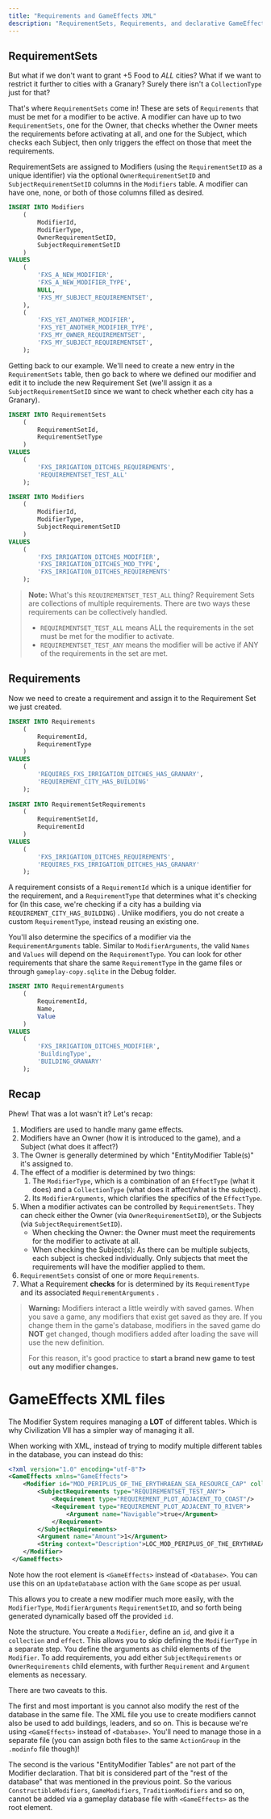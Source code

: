 ```yaml
---
title: "Requirements and GameEffects XML"
description: "RequirementSets, Requirements, and declarative GameEffects XML."
---
```


## RequirementSets

But what if we don't want to grant +5 Food to *ALL* cities? What if we want to restrict it further to cities with a Granary? Surely there isn't a `CollectionType` just for that?

That's where `RequirementSets` come in! These are sets of `Requirements` that must be met for a modifier to be active. A modifier can have up to two `RequirementSets`, one for the Owner, that checks whether the Owner meets the requirements before activating at all, and one for the Subject, which checks each Subject, then only triggers the effect on those that meet the requirements.

RequirementSets are assigned to Modifiers (using the `RequirementSetID` as a unique identifier) via the optional `OwnerRequirementSetID` and `SubjectRequirementSetID` columns in the `Modifiers` table. A modifier can have one, none, or both of those columns filled as desired.

``` sql lines icon="database" id="official-guides-the-modifier-system-requirements__eadffc04" tag="sql"
INSERT INTO Modifiers
    (
        ModifierId,
        ModifierType,
        OwnerRequirementSetID,
        SubjectRequirementSetID
    )
VALUES
    (
        'FXS_A_NEW_MODIFIER',
        'FXS_A_NEW_MODIFIER_TYPE',
        NULL,
        'FXS_MY_SUBJECT_REQUIREMENTSET',
    ),
    (
        'FXS_YET_ANOTHER_MODIFIER',
        'FXS_YET_ANOTHER_MODIFIER_TYPE',
        'FXS_MY_OWNER_REQUIREMENTSET',
        'FXS_MY_SUBJECT_REQUIREMENTSET',
    );
```

Getting back to our example. We'll need to create a new entry in the `RequirementSets` table, then go back to where we defined our modifier and edit it to include the new Requirement Set (we'll assign it as a `SubjectRequirementSetID` since we want to check whether each city has a Granary).

``` sql lines icon="database" id="official-guides-the-modifier-system-requirements__1c3c6891" tag="sql"
INSERT INTO RequirementSets
    (
        RequirementSetId,
        RequirementSetType
    )
VALUES 
    (
        'FXS_IRRIGATION_DITCHES_REQUIREMENTS',
        'REQUIREMENTSET_TEST_ALL'
    );
```

``` sql lines icon="database" id="official-guides-the-modifier-system-requirements__ec0fa0a1" tag="sql"
INSERT INTO Modifiers
    (
        ModifierId,
        ModifierType,
        SubjectRequirementSetID
    )
VALUES
    (
        'FXS_IRRIGATION_DITCHES_MODIFIER',
        'FXS_IRRIGATION_DITCHES_MOD_TYPE',
        'FXS_IRRIGATION_DITCHES_REQUIREMENTS'
    );
```

> **Note:**  What's this `REQUIREMENTSET_TEST_ALL` thing?
> Requirement Sets are collections of multiple requirements. There are two ways these requirements can be collectively handled.
> * `REQUIREMENTSET_TEST_ALL` means ALL the requirements in the set must be met for the modifier to activate. 
> * `REQUIREMENTSET_TEST_ANY` means the modifier will be active if ANY of the requirements in the set are met.

## Requirements

Now we need to create a requirement and assign it to the Requirement Set we just created.

``` sql lines icon="database" id="official-guides-the-modifier-system-requirements__30bd6ccc" tag="sql"
INSERT INTO Requirements
    (
        RequirementId,
        RequirementType
    )
VALUES
    (
        'REQUIRES_FXS_IRRIGATION_DITCHES_HAS_GRANARY',
        'REQUIREMENT_CITY_HAS_BUILDING'
    );
    
INSERT INTO RequirementSetRequirements
    (
        RequirementSetId,
        RequirementId
    )
VALUES
    ( 
        'FXS_IRRIGATION_DITCHES_REQUIREMENTS',
        'REQUIRES_FXS_IRRIGATION_DITCHES_HAS_GRANARY'
    );
```

A requirement consists of a `RequirementId` which is a unique identifier for the requirement, and a `RequirementType` that determines what it's checking for (In this case, we're checking if a city has a building via `REQUIREMENT_CITY_HAS_BUILDING`) . Unlike modifiers, you do not create a custom `RequirementType`, instead reusing an existing one.

You'll also determine the specifics of a modifier via the `RequirementArguments` table. Similar to `ModifierArguments`, the valid `Names` and `Values` will depend on the `RequirementType`. You can look for other requirements that share the same `RequirementType` in the game files or through `gameplay-copy.sqlite` in the Debug folder.

``` sql lines icon="database" id="official-guides-the-modifier-system-requirements__9bb247cc" tag="sql"
INSERT INTO RequirementArguments
    (
        RequirementId,
        Name,
        Value
    )
VALUES
    (
        'FXS_IRRIGATION_DITCHES_MODIFIER',
        'BuildingType',
        'BUILDING_GRANARY'
    );
```

## Recap

Phew! That was a lot wasn't it? Let's recap:

1. Modifiers are used to handle many game effects.
2. Modifiers have an Owner (how it is introduced to the game), and a Subject (what does it affect?)
3. The Owner is generally determined by which "EntityModifier Table(s)" it's assigned to.
4. The effect of a modifier is determined by two things:
    1. The `ModifierType`, which is a combination of an `EffectType` (what it does) and a `CollectionType` (what does it affect/what is the subject).
    2. Its `ModifierArguments`, which clarifies the specifics of the `EffectType`.
5. When a modifier activates can be controlled by `RequirementSets`. They can check either the Owner (via `OwnerRequirementSetID`), or the Subjects (via `SubjectRequirementSetID`).
    * When checking the Owner: the Owner must meet the requirements for the modifier to activate at all.
    * When checking the Subject(s): As there can be multiple subjects, each subject is checked individually. Only subjects that meet the requirements will have the modifier applied to them.
6. `RequirementSets` consist of one or more `Requirements`.
7. What a Requirement **checks** for is determined by its `RequirementType` and its associated `RequirementArguments` .

> **Warning:** 
> Modifiers interact a little weirdly with saved games. When you save a game, any modifiers that exist get saved as they are. If you change them in the game's database, modifiers in the saved game do **NOT** get changed, though modifiers added after loading the save will use the new definition.
> 
> For this reason, it's good practice to **start a brand new game to test out any modifier changes.**

# GameEffects XML files

The Modifier System requires managing a **LOT** of different tables. Which is why Civilization VII has a simpler way of managing it all.

When working with XML, instead of trying to modify multiple different tables in the database, you can instead do this:

``` xml lines icon="file-xml" id="official-guides-the-modifier-system-requirements__d2392cc7" tag="xml"
<?xml version="1.0" encoding="utf-8"?>
<GameEffects xmlns="GameEffects">
    <Modifier id="MOD_PERIPLUS_OF_THE_ERYTHRAEAN_SEA_RESOURCE_CAP" collection="COLLECTION_PLAYER_CITIES" effect="EFFECT_CITY_ADJUST_RESOURCE_CAP">
        <SubjectRequirements type="REQUIREMENTSET_TEST_ANY">
            <Requirement type="REQUIREMENT_PLOT_ADJACENT_TO_COAST"/>
            <Requirement type="REQUIREMENT_PLOT_ADJACENT_TO_RIVER">
                <Argument name="Navigable">true</Argument>
            </Requirement>
        </SubjectRequirements>
        <Argument name="Amount">1</Argument>
        <String context="Description">LOC_MOD_PERIPLUS_OF_THE_ERYTHRAEAN_SEA_RESOURCE_CAP_DESCRIPTION</String>
    </Modifier>
 </GameEffects>
```

Note how the root element is `<GameEffects>` instead of `<Database>`.  You can use this on an `UpdateDatabase` action with the `Game` scope as per usual.

This allows you to create a new modifier much more easily, with the `ModifierType`, `ModifierArguments` `RequirementSetID`, and so forth being generated dynamically based off the provided `id`.

Note the structure. You create a `Modifier`,  define an `id`, and give it a `collection` and `effect`. This allows you to skip defining the `ModifierType` in a separate step. You define the arguments as child elements of the `Modifier`. To add requirements, you add either `SubjectRequirements` or `OwnerRequirements` child elements, with further `Requirement` and `Argument` elements as necessary.

There are two caveats to this.

The first and most important is you cannot also modify the rest of the database in the same file. The XML file you use to create modifiers cannot also be used to add buildings, leaders, and so on. This is because we're using `<GameEffects>` instead of `<Database>`. You'll need to manage those in a separate file (you can assign both files to the same `ActionGroup` in the `.modinfo` file though)!

The second is the various "EntityModifier Tables" are not part of the Modifier declaration. That bit is considered part of the "rest of the database" that was mentioned in the previous point. So the various `ConstructibleModifiers`, `GameModifiers`, `TraditionModifiers` and so on, cannot be added via a gameplay database file with `<GameEffects>` as the root element.



